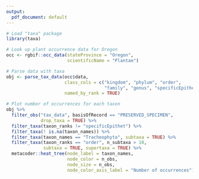 ```yaml
---
output:
  pdf_document: default
---
```


```r
# Load "taxa" package
library(taxa)

# Look up plant occurrence data for Oregon
occ <- rgbif::occ_data(stateProvince = "Oregon",
                       scientificName = "Plantae")

# Parse data with taxa
obj <- parse_tax_data(occ$data,
                      class_cols = c("kingdom", "phylum", "order",
                                     "family", "genus", "specificEpithet"),
                      named_by_rank = TRUE)

# Plot number of occurrences for each taxon
obj %>% 
  filter_obs("tax_data", basisOfRecord == "PRESERVED_SPECIMEN",
             drop_taxa = TRUE) %>%
  filter_taxa(taxon_ranks != "specificEpithet") %>%
  filter_taxa(! is.na(taxon_names)) %>%
  filter_taxa(taxon_names == "Tracheophyta", subtaxa = TRUE) %>%
  filter_taxa(taxon_ranks == "order", n_subtaxa > 10,
              subtaxa = TRUE, supertaxa = TRUE) %>%
  metacoder::heat_tree(node_label = taxon_names,
                       node_color = n_obs,
                       node_size = n_obs,
                       node_color_axis_label = "Number of occurrences")
```

